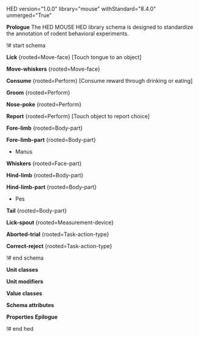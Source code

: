 HED version="1.0.0" library="mouse" withStandard="8.4.0" unmerged="True"

'''Prologue'''
The HED MOUSE HED library schema is designed to standardize the annotation of rodent behavioral experiments. 

!# start schema

'''Lick''' <nowiki>{rooted=Move-face} [Touch tongue to an object]</nowiki>

'''Move-whiskers''' <nowiki>{rooted=Move-face}</nowiki>

'''Consume''' <nowiki>{rooted=Perform} [Consume reward through drinking or eating]</nowiki>

'''Groom''' <nowiki>{rooted=Perform}</nowiki>

'''Nose-poke''' <nowiki>{rooted=Perform}</nowiki>

'''Report''' <nowiki>{rooted=Perform} [Touch object to report choice]</nowiki>

'''Fore-limb''' <nowiki>{rooted=Body-part}</nowiki>

'''Fore-limb-part''' <nowiki>{rooted=Body-part}</nowiki>
* Manus

'''Whiskers''' <nowiki>{rooted=Face-part}</nowiki>

'''Hind-limb''' <nowiki>{rooted=Body-part}</nowiki>

'''Hind-limb-part''' <nowiki>{rooted=Body-part}</nowiki>
* Pes

'''Tail''' <nowiki>{rooted=Body-part}</nowiki>

'''Lick-spout''' <nowiki>{rooted=Measurement-device}</nowiki>

'''Aborted-trial''' <nowiki>{rooted=Task-action-type}</nowiki>

'''Correct-reject''' <nowiki>{rooted=Task-action-type}</nowiki>


!# end schema

'''Unit classes'''

'''Unit modifiers'''

'''Value classes'''

'''Schema attributes'''

'''Properties'''
'''Epilogue'''

!# end hed

